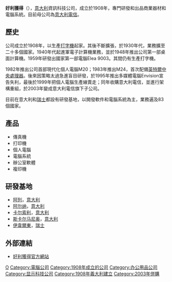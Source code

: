 {{Infobox company
 | name             = 好利獲得<br>Olivetti S.p.A.
 | logo             =  Olivetti logo 2006.png
| image = [[File:Olivetti_Building_Ivrea.jpg|270px]]
| image_caption = 
 | type             = 
 | genre            =
| foundation = {{Start date and age|1908}}
 | founder          = 
 | location_city    = [[伊夫雷亚|伊夫雷亚]]
 | location_country = {{ITA}}
 | area_served      = 
 | key_people       = 
 | industry         = [[資訊科技|資訊科技]]
 | products         = 打印機<br />計算機<br />個人電腦<br />軟件系統
| num_employees = 582 <small>(2014)</small>
| parent = [[義大利電信|義大利電信]]
| homepage = {{URL|https://www.olivetti.com/|olivetti.com}}
}}
'''好利獲得'''（{{lang-it|Olivetti S.p.A.}}），[[意大利|意大利]]資訊科技公司，成立於1908年，專門研發和出品商業器材和電腦系統。目前母公司為[[意大利電信|意大利電信]]。

==歷史==
公司成立於1908年，以生產[[打字機|打字機]]起家。其後不斷擴張，於1930年代，業務擴至二十多個國家。1940年代起進軍電子計算機業務，並於1948年推出公司第一部桌面計算機。1959年研發出國家第一部電腦Elea 9003。其間仍有生產打字機。

1982年推出公司首部現代化個人電腦M20；1983年推出M24，首次配備[[英特爾|英特爾]][[中央處理器|中央處理器]]。後來因策略太過急進盲目研發，於1995年推出多媒體電腦Envision宣告失利，最後於1999年把個人電腦生產線賣走；同年收購意大利電信，並進行架構重組，於2003年變成意大利電信旗下子公司。

目前在意大利和[[瑞士|瑞士]]都設有研發基地，以開發軟件和電腦系統為主，業務遍及83個國家。

==產品==
*傳真機
*打印機
*個人電腦
*電腦系統
*辦公室軟體
*複印機

==研發基地==
*[[阿列|阿列]]，[[意大利|意大利]]
*[[阿尔纳|阿尔纳]]，[[意大利|意大利]]
*[[卡尔索利|卡尔索利]]，[[意大利|意大利]]
*[[斯卡尔马尼奥|斯卡尔马尼奥]]，[[意大利|意大利]]
*[[伊韋爾東|伊韋爾東]]，[[瑞士|瑞士]]

==外部連結==
*[https://web.archive.org/web/20060615005229/http://www.olivetti.com/ 好利獲得官方網站]

{{打字机}}

[[Category:意大利電子公司|O]]
[[Category:電腦公司|Category:電腦公司]]
[[Category:1908年成立的公司|Category:1908年成立的公司]]
[[Category:办公用品公司|Category:办公用品公司]]
[[Category:显示科技公司|Category:显示科技公司]]
[[Category:1908年義大利建立|Category:1908年義大利建立]]
[[Category:2003年併購|Category:2003年併購]]